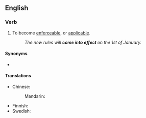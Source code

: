 ==English==

===Verb===
{{head|en|verb}}

# To become [[enforceable]], or [[applicable]].
#: ''The new rules will '''come into effect''' on the 1st of January.''

====Synonyms====
* {{l|en|come into force}}

====Translations====
{{trans-top|become enforceable}}
* Chinese:
*: Mandarin: {{t+|cmn|生效|tr=shēngxiào|sc=Hani}}
{{trans-mid}}
* Finnish: {{t|fi|tulla voimaan}}
* Swedish: {{t|sv|träda i kraft}}
{{trans-bottom}}